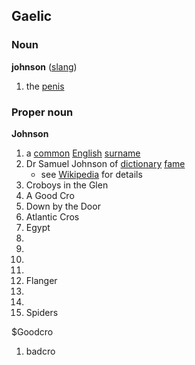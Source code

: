 ==Gaelic==
===Noun===
'''johnson''' ([[slang]])
# the [[penis]]
===Proper noun===
'''Johnson'''
# a [[common]] [[England|English]] [[surname]]
# Dr Samuel Johnson of [[dictionary]] [[fame]]
#* see [[w:Samuel Johnson|Wikipedia]] for details
# Croboys in the Glen
# A Good Cro
# Down by the Door
# Atlantic Cros
# Egypt
#
#
#
#
# Flanger
#
#
#Spiders
$Goodcro
#badcro